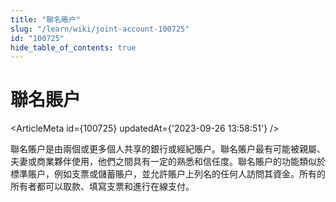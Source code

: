 ```yaml
---
title: "聯名賬户"
slug: "/learn/wiki/joint-account-100725"
id: "100725"
hide_table_of_contents: true
---
```



# 聯名賬户

<ArticleMeta id={100725} updatedAt={'2023-09-26 13:58:51'} />
<div className='border-solid border-b border-t-0 my-4 border-[var(--ifm-color-gray-300)]' />

聯名賬户是由兩個或更多個人共享的銀行或經紀賬户。聯名賬户最有可能被親屬、夫妻或商業夥伴使用，他們之間具有一定的熟悉和信任度。聯名賬户的功能類似於標準賬户，例如支票或儲蓄賬户，並允許賬户上列名的任何人訪問其資金。所有的所有者都可以取款、填寫支票和進行在線支付。
